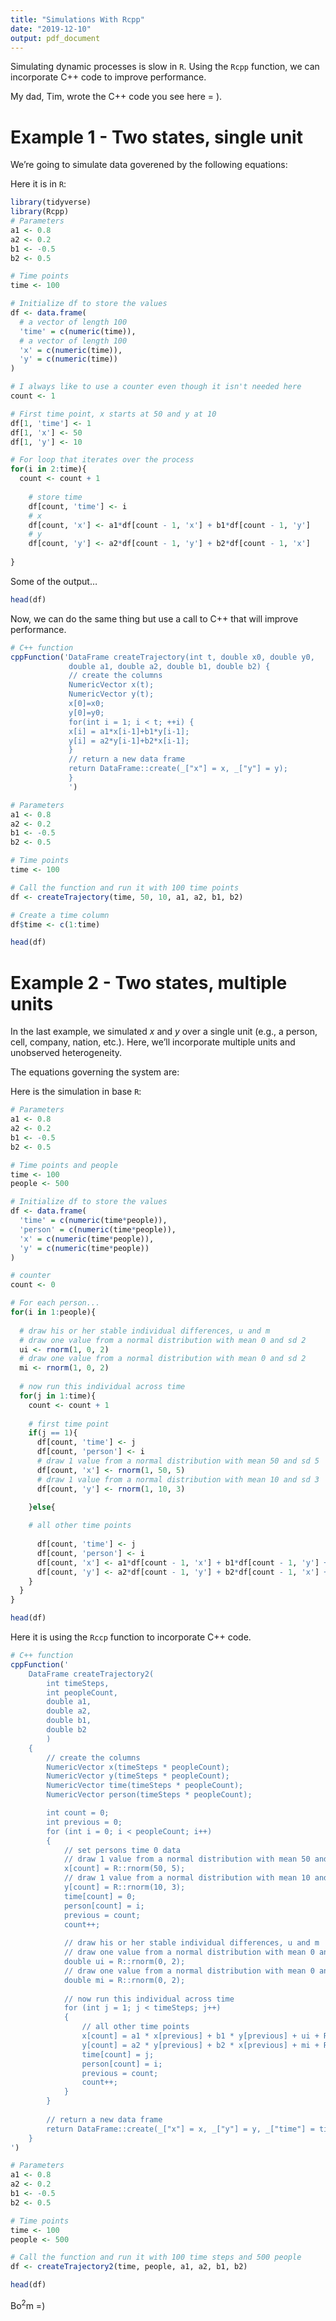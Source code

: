 ```yaml
---
title: "Simulations With Rcpp"
date: "2019-12-10"
output: pdf_document
---
```


Simulating dynamic processes is slow in `R`. Using the `Rcpp` function, we can incorporate C++ code to improve performance.

My dad, Tim, wrote the C++ code you see here = ). 

# Example 1 - Two states, single unit

We're going to simulate data goverened by the following equations:

\begin{align*} 
x_t &= a1x_{t-1} + b1y_{t-1}\\ 
y_t &= a2y_{t-1} + b2x_{t-1}. 
\end{align*}

Here it is in `R`:

```r
library(tidyverse)
library(Rcpp)
# Parameters
a1 <- 0.8
a2 <- 0.2
b1 <- -0.5
b2 <- 0.5

# Time points
time <- 100

# Initialize df to store the values
df <- data.frame(
  # a vector of length 100
  'time' = c(numeric(time)),
  # a vector of length 100
  'x' = c(numeric(time)),
  'y' = c(numeric(time))
)

# I always like to use a counter even though it isn't needed here
count <- 1

# First time point, x starts at 50 and y at 10
df[1, 'time'] <- 1
df[1, 'x'] <- 50
df[1, 'y'] <- 10

# For loop that iterates over the process
for(i in 2:time){
  count <- count + 1
  
    # store time
    df[count, 'time'] <- i
    # x
    df[count, 'x'] <- a1*df[count - 1, 'x'] + b1*df[count - 1, 'y']
    # y
    df[count, 'y'] <- a2*df[count - 1, 'y'] + b2*df[count - 1, 'x']
    
}

```

Some of the output…

```r
head(df)
```

Now, we can do the same thing but use a call to C++ that will improve performance.

```r

# C++ function
cppFunction('DataFrame createTrajectory(int t, double x0, double y0, 
             double a1, double a2, double b1, double b2) {
             // create the columns
             NumericVector x(t);
             NumericVector y(t);
             x[0]=x0;
             y[0]=y0;
             for(int i = 1; i < t; ++i) {
             x[i] = a1*x[i-1]+b1*y[i-1];
             y[i] = a2*y[i-1]+b2*x[i-1];
             }
             // return a new data frame
             return DataFrame::create(_["x"] = x, _["y"] = y);
             }
             ')

# Parameters
a1 <- 0.8
a2 <- 0.2
b1 <- -0.5
b2 <- 0.5

# Time points
time <- 100

# Call the function and run it with 100 time points
df <- createTrajectory(time, 50, 10, a1, a2, b1, b2)

# Create a time column 
df$time <- c(1:time)

head(df)


```

# Example 2 - Two states, multiple units

In the last example, we simulated $x$ and $y$ over a single unit (e.g., a person, cell, company, nation, etc.). Here, we'll incorporate multiple units and unobserved heterogeneity.

The equations governing the system are:

\begin{align*} 
x_{it} &= a1x_{i(t-1)} + b1y_{i(t-1)} + u_i + e_{it}\\ 
y_{it} &= a2y_{i(t-1)} + b2x_{i(t-1)} + m_i + e_{it} 
\end{align*}

Here is the simulation in base `R`:

```r
# Parameters
a1 <- 0.8
a2 <- 0.2
b1 <- -0.5
b2 <- 0.5

# Time points and people
time <- 100
people <- 500

# Initialize df to store the values
df <- data.frame(
  'time' = c(numeric(time*people)),
  'person' = c(numeric(time*people)),
  'x' = c(numeric(time*people)),
  'y' = c(numeric(time*people))
)

# counter
count <- 0

# For each person...
for(i in 1:people){
  
  # draw his or her stable individual differences, u and m
  # draw one value from a normal distribution with mean 0 and sd 2
  ui <- rnorm(1, 0, 2)
  # draw one value from a normal distribution with mean 0 and sd 2
  mi <- rnorm(1, 0, 2)
  
  # now run this individual across time
  for(j in 1:time){
    count <- count + 1
    
    # first time point
    if(j == 1){
      df[count, 'time'] <- j
      df[count, 'person'] <- i
      # draw 1 value from a normal distribution with mean 50 and sd 5
      df[count, 'x'] <- rnorm(1, 50, 5)
      # draw 1 value from a normal distribution with mean 10 and sd 3
      df[count, 'y'] <- rnorm(1, 10, 3)

    }else{
      
    # all other time points
      
      df[count, 'time'] <- j
      df[count, 'person'] <- i
      df[count, 'x'] <- a1*df[count - 1, 'x'] + b1*df[count - 1, 'y'] + ui + rnorm(1, 0, 1)
      df[count, 'y'] <- a2*df[count - 1, 'y'] + b2*df[count - 1, 'x'] + mi + rnorm(1, 0, 1)
    }
  }
}

head(df)
```

Here it is using the `Rccp` function to incorporate C++ code.

```r

# C++ function
cppFunction('
    DataFrame createTrajectory2(
        int timeSteps,
        int peopleCount,
        double a1,
        double a2,
        double b1,
        double b2
        )
    {
        // create the columns
        NumericVector x(timeSteps * peopleCount);
        NumericVector y(timeSteps * peopleCount);
        NumericVector time(timeSteps * peopleCount);
        NumericVector person(timeSteps * peopleCount);

        int count = 0;
        int previous = 0;
        for (int i = 0; i < peopleCount; i++)
        {
            // set persons time 0 data
            // draw 1 value from a normal distribution with mean 50 and sd 5
            x[count] = R::rnorm(50, 5);
            // draw 1 value from a normal distribution with mean 10 and sd 3
            y[count] = R::rnorm(10, 3);
            time[count] = 0;
            person[count] = i;
            previous = count;
            count++;
            
            // draw his or her stable individual differences, u and m
            // draw one value from a normal distribution with mean 0 and sd 2
            double ui = R::rnorm(0, 2);
            // draw one value from a normal distribution with mean 0 and sd 2
            double mi = R::rnorm(0, 2);
            
            // now run this individual across time
            for (int j = 1; j < timeSteps; j++)
            {
                // all other time points
                x[count] = a1 * x[previous] + b1 * y[previous] + ui + R::rnorm(0, 1);
                y[count] = a2 * y[previous] + b2 * x[previous] + mi + R::rnorm(0, 1);
                time[count] = j;
                person[count] = i;
                previous = count;
                count++;
            }
        }
        
        // return a new data frame
        return DataFrame::create(_["x"] = x, _["y"] = y, _["time"] = time, _["person"] = person);
    }
')

# Parameters
a1 <- 0.8
a2 <- 0.2
b1 <- -0.5
b2 <- 0.5

# Time points
time <- 100
people <- 500

# Call the function and run it with 100 time steps and 500 people
df <- createTrajectory2(time, people, a1, a2, b1, b2)

head(df)

```


Bo$^2$m =)